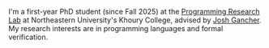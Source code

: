 <div class="prose">

I'm a first-year PhD student (since Fall 2025) at the [Programming Research Lab] at Northeastern University's Khoury College, advised by [Josh Gancher].
My research interests are in programming languages and formal verification.

[Programming Research Lab]: https://prl.khoury.northeastern.edu
[Josh Gancher]: https://gancher.dev

</div>
